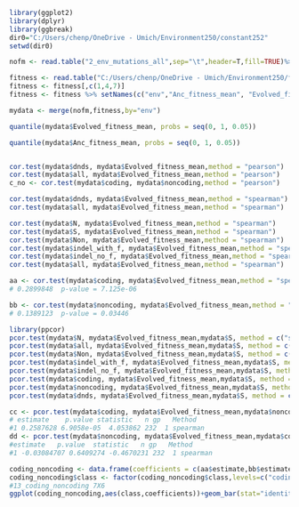 
```r
library(ggplot2)
library(dplyr)
library(ggbreak)
dir0="C:/Users/chenp/OneDrive - Umich/Environment250/constant252"
setwd(dir0)

nofm <- read.table("2_env_mutations_all",sep="\t",header=T,fill=TRUE)%>%mutate(dnds=.$N/.$S)%>%mutate(dnnds=(.$N+.$Non)/.$S)

fitness <- read.table("C:/Users/chenp/OneDrive - Umich/Environment250/fitness/results_4reps/combined_fitness",sep="\t",header=T,fill=TRUE)
fitness <- fitness[,c(1,4,7)]
fitness <- fitness %>% setNames(c("env","Anc_fitness_mean", "Evolved_fitness_mean"))

mydata <- merge(nofm,fitness,by="env")

quantile(mydata$Evolved_fitness_mean, probs = seq(0, 1, 0.05))

quantile(mydata$Anc_fitness_mean, probs = seq(0, 1, 0.05))


cor.test(mydata$dnds, mydata$Evolved_fitness_mean,method = "pearson")
cor.test(mydata$all, mydata$Evolved_fitness_mean,method = "pearson")
c_no <- cor.test(mydata$coding, mydata$noncoding,method = "pearson")

cor.test(mydata$dnds, mydata$Evolved_fitness_mean,method = "spearman")
cor.test(mydata$all, mydata$Evolved_fitness_mean,method = "spearman")

cor.test(mydata$N, mydata$Evolved_fitness_mean,method = "spearman")
cor.test(mydata$S, mydata$Evolved_fitness_mean,method = "spearman")
cor.test(mydata$Non, mydata$Evolved_fitness_mean,method = "spearman")
cor.test(mydata$indel_with_f, mydata$Evolved_fitness_mean,method = "spearman")
cor.test(mydata$indel_no_f, mydata$Evolved_fitness_mean,method = "spearman")
cor.test(mydata$all, mydata$Evolved_fitness_mean,method = "spearman")

aa <- cor.test(mydata$coding, mydata$Evolved_fitness_mean,method = "spearman")
# 0.2899848  p-value = 7.125e-06

bb <- cor.test(mydata$noncoding, mydata$Evolved_fitness_mean,method = "spearman")
# 0.1389123  p-value = 0.03446

library(ppcor)
pcor.test(mydata$N, mydata$Evolved_fitness_mean,mydata$S, method = c("spearman"))
pcor.test(mydata$all, mydata$Evolved_fitness_mean,mydata$S, method = c("spearman"))
pcor.test(mydata$Non, mydata$Evolved_fitness_mean,mydata$S, method = c("spearman"))
pcor.test(mydata$indel_with_f, mydata$Evolved_fitness_mean,mydata$S, method = c("spearman"))
pcor.test(mydata$indel_no_f, mydata$Evolved_fitness_mean,mydata$S, method = c("spearman"))
pcor.test(mydata$coding, mydata$Evolved_fitness_mean,mydata$S, method = c("spearman"))
pcor.test(mydata$noncoding, mydata$Evolved_fitness_mean,mydata$S, method = c("spearman"))
pcor.test(mydata$dnds, mydata$Evolved_fitness_mean,mydata$S, method = c("spearman"))

cc <- pcor.test(mydata$coding, mydata$Evolved_fitness_mean,mydata$noncoding, method = c("spearman"))
# estimate    p.value statistic   n gp   Method
#1 0.2587628 6.9058e-05  4.053862 232  1 spearman
dd <- pcor.test(mydata$noncoding, mydata$Evolved_fitness_mean,mydata$coding, method = c("spearman"))
#estimate   p.value  statistic   n gp   Method
#1 -0.03084707 0.6409274 -0.4670231 232  1 spearman

coding_noncoding <- data.frame(coefficients = c(aa$estimate,bb$estimate,cc$estimate,dd$estimate), pvalue = c(aa$p.value,bb$p.value,cc$p.value,dd$p.value),class=c("coding","noncoding","coding2","noncoding2"))
coding_noncoding$class <- factor(coding_noncoding$class,levels=c("coding","noncoding","coding2","noncoding2"))
#13_coding_noncoding 7X6
ggplot(coding_noncoding,aes(class,coefficients))+geom_bar(stat="identity",width=0.6) + theme(axis.title = element_text(size=10), axis.text.x = element_text(size=10), axis.text.y = element_text(size=10))+theme(panel.background = element_blank(), axis.line = element_line())+scale_y_continuous(limits=c(-0.05,0.35),breaks=seq(0,0.3,0.1))


```

